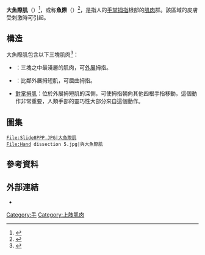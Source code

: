 {{NoteTA|G1=ME}}
{{medical}}
{{Infobox muscle
| Name        = 大魚際肌、魚際
| Latin       = Eminentia thenaris
| Image       = Gray423.png
| Caption     = 手腕和手指前側[[肌腱|肌腱]]的黏膜鞘。圖中靠左方為大魚際肌（拇指根部）。
| Image2      = Gray422.png
| Caption2    = [[手腕|手腕]]和[[手指|手指]]的橫切面。圖中靠左上方為大魚際肌。
| Origin      =
| Insertion   =
| Blood       = {{le|淺掌枝|Superficial palmar arch}}
| Nerve       = [[正中神經|正中神經]]
| Action      = 控制[[拇指|拇指]]的動作
| Antagonist  =
| part_of = [[手|手]]
}}
'''大魚際肌'''（{{lang-en|Thenar muscle}}）<ref>{{cite web |title=手掌構造 Palmar Structures |url=http://anatomy.kmu.edu.tw/video/Palmar%20Structures.html |website=高雄醫學大學解剖學科 |accessdate=2020-08-19 |archive-date=2017-04-30 |archive-url=https://web.archive.org/web/20170430170551/http://anatomy.kmu.edu.tw/video/Palmar%20Structures.html |dead-url=no }}</ref>，或称'''魚際'''（{{lang-en|Thenar eminence}}）<ref>{{cite web |title=魚際 thenar eminence |url=http://terms.naer.edu.tw/detail/1078010/?index=1 |website=國家教育研究院 |accessdate=2020-08-15}}</ref>，是指人的[[手掌|手掌]][[拇指|拇指]]根部的[[肌肉|肌肉]]群。該區域的皮膚受刺激時可引起{{le|掌頷反射|palmomental reflex}}。

== 構造 ==
大魚際肌包含以下三塊肌肉<ref name="titleIntrinsic Muscles of the Hand — Wheeless Textbook of Orthopaedics">{{cite web |url=http://www.wheelessonline.com/ortho/intrinsic_muscles_of_the_hand |title=Intrinsic Muscles of the Hand — Wheeless' Textbook of Orthopaedics |accessdate=2008-01-16 |format= |work= |archive-date=2020-09-18 |archive-url=https://web.archive.org/web/20200918225425/http://www.wheelessonline.com/ortho/intrinsic_muscles_of_the_hand |dead-url=no }}</ref>：
* {{tsl|en|abductor pollicis brevis muscle|外展拇短肌}}：三塊之中最淺層的肌肉，可[[滑液關節#功能|外展]]拇指。
* {{tsl|en|flexor pollicis brevis muscle|屈拇短肌}}：比鄰外展拇短肌，可屈曲拇指。
* [[對掌拇肌|對掌拇肌]]：位於外展拇短肌的深側，可使拇指朝向其他四根手指移動，這個動作非常重要，人類手部的靈巧性大部分來自這個動作。

== 圖集 ==
<gallery>
 File:Slide8PPP.JPG|大魚際肌
 File:Hand dissection 5.jpg|{{le|腕隧道|Carpal tunnel}}與大魚際肌
</gallery>

== 參考資料 ==
{{Reflist}}

== 外部連結 ==
* {{NormanAnatomy|lesson5mus&tendonsofhand}}

{{Muscles of upper limb}}
{{Authority control}}
{{anatomy-stub}}

[[Category:手|Category:手]]
[[Category:上肢肌肉|Category:上肢肌肉]]